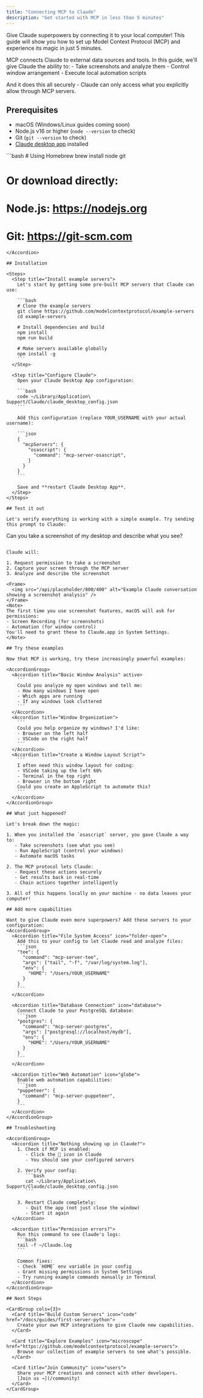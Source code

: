 ```yaml
---
title: "Connecting MCP to Claude"
description: "Get started with MCP in less than 5 minutes"
---
```


Give Claude superpowers by connecting it to your local computer! This guide will show you how to set up Model Context Protocol (MCP) and experience its magic in just 5 minutes.

<Note>
MCP connects Claude to external data sources and tools. In this guide, we'll give Claude the ability to:
- Take screenshots and analyze them
- Control window arrangement
- Execute local automation scripts

And it does this all securely - Claude can only access what you explicitly allow through MCP servers.
</Note>

## Prerequisites

- macOS (Windows/Linux guides coming soon)
- Node.js v16 or higher (`node --version` to check)
- Git (`git --version` to check)
- [Claude desktop app](https://claude.ai/download) installed

<Accordion title="Need to install the prerequisites?">
```bash
# Using Homebrew
brew install node git

# Or download directly:
# Node.js: https://nodejs.org
# Git: https://git-scm.com
```
</Accordion>

## Installation

<Steps>
  <Step title="Install example servers">
    Let's start by getting some pre-built MCP servers that Claude can use:

    ```bash
    # Clone the example servers
    git clone https://github.com/modelcontextprotocol/example-servers
    cd example-servers
    
    # Install dependencies and build
    npm install
    npm run build
    
    # Make servers available globally
    npm install -g
    ```
  </Step>

  <Step title="Configure Claude">
    Open your Claude Desktop App configuration:

    ```bash
    code ~/Library/Application\ Support/Claude/claude_desktop_config.json
    ```

    Add this configuration (replace YOUR_USERNAME with your actual username):

    ```json
    {
      "mcpServers": {
        "osascript": {
          "command": "mcp-server-osascript",
        }
      }
    }
    ```

    Save and **restart Claude Desktop App**.
  </Step>
</Steps>

## Test it out

Let's verify everything is working with a simple example. Try sending this prompt to Claude:

```
Can you take a screenshot of my desktop and describe what you see?
```

Claude will:

1. Request permission to take a screenshot
2. Capture your screen through the MCP server
3. Analyze and describe the screenshot

<Frame>
  <img src="/api/placeholder/800/400" alt="Example Claude conversation showing a screenshot analysis" />
</Frame>
<Note>
The first time you use screenshot features, macOS will ask for permissions:
- Screen Recording (for screenshots)
- Automation (for window control)
You'll need to grant these to Claude.app in System Settings.
</Note>

## Try these examples

Now that MCP is working, try these increasingly powerful examples:

<AccordionGroup>
  <Accordion title="Basic Window Analysis" active>
    ```
    Could you analyze my open windows and tell me:
    - How many windows I have open
    - Which apps are running
    - If any windows look cluttered
    ```
  </Accordion>
  <Accordion title="Window Organization">
    ```
    Could you help organize my windows? I'd like:
    - Browser on the left half
    - VSCode on the right half
    ```
  </Accordion>
  <Accordion title="Create a Window Layout Script">
    ```
    I often need this window layout for coding:
    - VSCode taking up the left 60%
    - Terminal in the top right
    - Browser in the bottom right
    Could you create an AppleScript to automate this?
    ```
  </Accordion>
</AccordionGroup>

## What just happened?

Let's break down the magic:

1. When you installed the `osascript` server, you gave Claude a way to:
   - Take screenshots (see what you see)
   - Run AppleScript (control your windows)
   - Automate macOS tasks

2. The MCP protocol lets Claude:
   - Request these actions securely
   - Get results back in real-time
   - Chain actions together intelligently

3. All of this happens locally on your machine - no data leaves your computer!

## Add more capabilities

Want to give Claude even more superpowers? Add these servers to your configuration:
<AccordionGroup>
  <Accordion title="File System Access" icon="folder-open">
    Add this to your config to let Claude read and analyze files:
    ```json
    "tee": {
      "command": "mcp-server-tee",
      "args": ["tail", "-f", "/var/log/system.log"],
      "env": {
        "HOME": "/Users/YOUR_USERNAME"
      }
    }
    ```
  </Accordion>
  
  <Accordion title="Database Connection" icon="database">
    Connect Claude to your PostgreSQL database:
    ```json
    "postgres": {
      "command": "mcp-server-postgres",
      "args": ["postgresql://localhost/mydb"],
      "env": {
        "HOME": "/Users/YOUR_USERNAME"
      }
    }
    ```
  </Accordion>
  
  <Accordion title="Web Automation" icon="globe">
    Enable web automation capabilities:
    ```json
    "puppeteer": {
      "command": "mcp-server-puppeteer",
    }
    ```
  </Accordion>
</AccordionGroup>

## Troubleshooting

<AccordionGroup>
  <Accordion title="Nothing showing up in Claude?">
    1. Check if MCP is enabled:
       - Click the 🔌 icon in Claude
       - You should see your configured servers
    
    2. Verify your config:
       ```bash
       cat ~/Library/Application\ Support/Claude/claude_desktop_config.json
       ```
    
    3. Restart Claude completely:
       - Quit the app (not just close the window)
       - Start it again
  </Accordion>

  <Accordion title="Permission errors?">
    Run this command to see Claude's logs:
    ```bash
    tail -f ~/Claude.log
    ```
    
    Common fixes:
    - Check `HOME` env variable in your config
    - Grant missing permissions in System Settings
    - Try running example commands manually in Terminal
  </Accordion>
</AccordionGroup>

## Next Steps

<CardGroup cols={3}>
  <Card title="Build Custom Servers" icon="code" href="/docs/guides/first-server-python">
    Create your own MCP integrations to give Claude new capabilities.
  </Card>
  
  <Card title="Explore Examples" icon="microscope" href="https://github.com/modelcontextprotocol/example-servers">
    Browse our collection of example servers to see what's possible.
  </Card>
  
  <Card title="Join Community" icon="users">
    Share your MCP creations and connect with other developers.
    [Join us →](/community)
  </Card>
</CardGroup>
